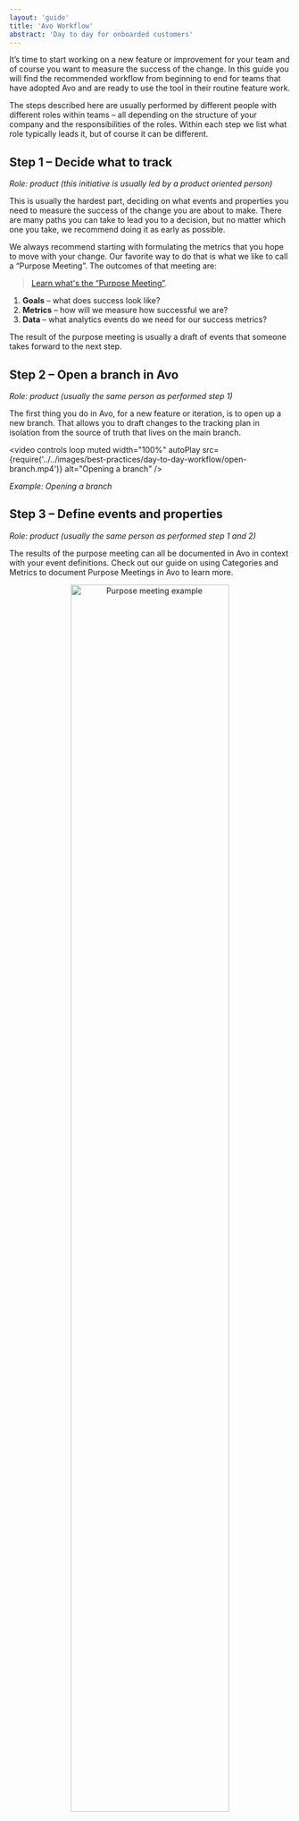 ```yaml
---
layout: 'guide'
title: 'Avo Workflow'
abstract: 'Day to day for onboarded customers'
---
```



It’s time to start working on a new feature or improvement for your team and of course you want to measure the success of the change. In this guide you will find the recommended workflow from beginning to end for teams that have adopted Avo and are ready to use the tool in their routine feature work.

The steps described here are usually performed by different people with different roles within teams – all depending on the structure of your company and the responsibilities of the roles. Within each step we list what role typically leads it, but of course it can be different.

## <a name="step-1-deciding-what-to-track"></a> Step 1 – Decide what to track

_Role: product (this initiative is usually led by a product oriented person)_

This is usually the hardest part, deciding on what events and properties you need to measure the success of the change you are about to make. There are many paths you can take to lead you to a decision, but no matter which one you take, we recommend doing it as early as possible.

We always recommend starting with formulating the metrics that you hope to move with your change. Our favorite way to do that is what we like to call a “Purpose Meeting”. The outcomes of that meeting are:

> [Learn what's the “Purpose Meeting”](https://www.avo.app/blog/tracking-the-right-product-metrics).

1. **Goals** – what does success look like?
2. **Metrics** – how will we measure how successful we are?
3. **Data** – what analytics events do we need for our success metrics?

The result of the purpose meeting is usually a draft of events that someone takes forward to the next step.

## <a name="step-2-open-a-branch-in-avo"></a> Step 2 – Open a branch in Avo

_Role: product (usually the same person as performed step 1)_

The first thing you do in Avo, for a new feature or iteration, is to open up a new branch. That allows you to draft changes to the tracking plan in isolation from the source of truth that lives on the main branch.

<video
  controls
  loop
  muted
  width="100%"
  autoPlay
  src={require('../../images/best-practices/day-to-day-workflow/open-branch.mp4')}
  alt="Opening a branch"
/>

_Example: Opening a branch_

## <a name="step-3-defining-events-and-properties"></a> Step 3 – Define events and properties

_Role: product (usually the same person as performed step 1 and 2)_

The results of the purpose meeting can all be documented in Avo in context with your event definitions. Check out our guide on <Link passHref href="/data-design/documenting-purpose-meetings-in-avo"><a>using Categories and Metrics to document Purpose Meetings in Avo</a></Link> to learn more.

<center>
  <img
    src={require('../../images/best-practices/day-to-day-workflow/category-example.png')}
    width="75%"
    alt="Purpose meeting example"
  />
</center>

_Example: Purpose meeting outcome_

<center>
  <img
    src={require('../../images/best-practices/day-to-day-workflow/metric-example.png')}
    width="75%"
    alt="Metric example"
  />
</center>

_Example: Metric definition_

Once you have an idea of what to track, you can start defining the event structures on your branch in Avo.

There are a few things to keep in mind when doing so:

- Check if there are any existing events that you can use or expand with additional properties
- Check if there are any existing properties that you can use instead of defining new ones. The property library will help you find what you are looking for.
- Make sure to follow the <Link passHref href="/data-design/defining-descriptive-events-and-properties#a-namenaming-conventionsa-naming-conventions-for-events-and-properties"><a>naming convention</a></Link> used in your workspace. Our <Link passHref href="/workspace/tracking-plan/issue-reporter"><a>issue reporter</a></Link> and <Link passHref href="/data-design/defining-descriptive-events-and-properties#a-namenaming-conventionsa-naming-conventions-for-events-and-properties"><a>naming assistant</a></Link> will help you do so.
- Make sure to add <Link passHref href="/data-design/defining-descriptive-events-and-properties#a-namedescriptionsa-descriptions-for-events-and-properties"><a>descriptions</a></Link> to your events and properties to avoid any misunderstanding between those who design, implement and consume the data
- Try to use <Link passHref href="/data-design/defining-descriptive-events-and-properties#a-nameproperty-constraintsa-property-constraints"><a>constraints</a></Link> on your properties if possible. This is especially useful when you have a string property that has a finite number of possible values.

<center>
  <img
    src={require('../../images/best-practices/day-to-day-workflow/event-example.png')}
    width="75%"
    alt="Event example"
  />
</center>

_Example: Event definition_

## <a name="step-4-ask-for-review"></a> Step 4 – Ask for review

_Role: product (usually the same person as performed step 1, 2 and 3)_

Once you have drafted changes to your tracking plan we recommend asking some of your teammates to review your suggested changes.

A great way to do that is going to the review screen of your branch and adding them as [collaborators](https://www.avo.app/blog/introducing-branch-collaborators). A collaborator will receive an email when added to your branch, when discussions are started and when the branch is closed.

We typically see a few types of reviewers added as collaborators to a branch:

- Someone from the **data team** that can validate that the changes made are according the the data standard of your company
- Someone from another team that is responsible for the **feature or user flow** (if that is another team) that this event is a part of can review for completeness and accuracy of data coverage.
- If the changes made affect multiple sources, then it can be a good idea to get a thumbs up from someone from **each of the platforms the sources represent**

<video
  controls
  loop
  muted
  width="100%"
  autoPlay
  src={require('../../images/best-practices/day-to-day-workflow/collaborators.mp4')}
  alt="Adding collaborators"
/>

_Example: Adding collaborators and asking for review and implementation_

## <a name="step-5-review-and-approve"></a> Step 5 – Review and approve

_Roles: data, product and/or development (one or more of the reviewers described in step 4)_

The role of the reviewer(s) is to make sure that the suggested changes are according to the existing standards and naming conventions. The review screen in Avo summarizes the changes that have been made and is good for a general overview. You can use the commenting functionality in the review screen to discuss the overall branch and give thumbs up for approval.

<img
  src={require('../../images/best-practices/day-to-day-workflow/branch-comment.png')}
  alt="Branch comment"
/>

_Example: Giving approval on a branch_

For a deeper understanding of the changes, we recommend going into individual events and take a look at the structure and see how it will look if they will be implemented in that way. You can use the commenting functionality of each event and property to discuss them specifically.

<center>
  <img
    src={require('../../images/best-practices/day-to-day-workflow/property-comment.png')}
    width="75%"
    alt="Property comment"
  />
</center>

_Example: Discussions on a property_

Once everyone is aligned, you can copy <Link passHref href="/workspace/implementation-instructions"><a>implementation instructions</a></Link> from the review screen and share them with a developer for example via Jira.

<center>
  <img
    src={require('../../images/implementation-diff-panel-options.png')}
    width="100%"
    alt="Implementation Instructions"
  />
</center>

### What's next?

At this point we recommend to have automatic tracking plan publishing enabled. <Link passHref href="/workspace/tracking-plan/publishing"><a>Learn how to do it here</a></Link>.

## <a name="step-6-implement"></a> Step 6 – Implement

_Role: developer(s)_

When you’ve reached consensus about the changes it’s time to start implementing.

### Using Avo Codegen

For teams that are using Avo Codegen to implement their events, the typical implementation workflow looks like this:

1. Open a git branch – if you have multiple development platforms (sources in Avo), we recommend having one git branch per source for each Avo branch.
2. Use the <Link passHref href="/implementation/cli#step-3-pull-generated-analytics-wrappers-from-avo"><a>Avo CLI</a></Link> to pull the updated code from the branch
3. Use Avo Codegen provided in the generated code to implement your events in your source code. The <Link passHref href="/workspace/implement#a-nameimplement-actionsa-implement-events"><a>Codegen tab</a></Link> in your workspace provides code snippets for each event.

<center>
  <img
    src={require('../../images/workspace/nav-functions.png')}
    width="100%"
    alt="Codegen reference"
  />
</center>

_Example: Codegen reference and code snippets_

### Using other implementation methods

For teams that are using other traditional implementation methods to implement their events, usually direct calls to the analytics SDK, the typical implementation workflow looks like this:

1. Open a git branch – if you have multiple development platforms (sources in Avo), we recommend having one git branch per source for each Avo branch.
2. Use the <Link passHref href="/workspace/implementation-instructions"><a>implementation instructions</a></Link> provided in the review screen as a guide for what needs to be changed or added

<img
  src={require('../../images/implementation-diff-expanded.png')}
  width="75%"
  alt="Implementation instructions"
/>

## <a name="step-7-verify"></a> Step 7 – Verify

_Roles: developers and QA_

Avo provides a number of tools that help you verify that the events you’ve implemented are correct according to the definition made in Avo:

- <Link
    passHref
    href="/implementation/cli#step-4-monitor-the-analytics-implementation"
  >
    <a>Avo status</a>
  </Link> command in the CLI that will report on where the analytics functions provided
  by Avo are being called, and which events have not been implemented yet.
- <Link passHref href="/implementation/avo-codegen-overview#data-validations">
    <a>Data validation logs and warnings</a>
  </Link> that warn you whenever a mistake is made during implementation
- <Link
    passHref
    href="/workspace/implement#a-nameimplement-actionsa-implement-events"
  >
    <a>Implementation status check mark</a>
  </Link> that shows you whether the event has been seen in development on your branch
- <Link passHref href="/explore-tracking-plan/start-using-visual-debuggers">
    <a>Avo debuggers</a>
  </Link> that give extended feedback when triggering the events from your mobile
  or web application
- <Link passHref href="/data-design/start-using-inspector">
    <a>Avo Inspector</a>
  </Link> that analyses the data coming in from development, staging and production
  and surfaces issues in the data

## <a name="step-8-merge"></a> Step 8 – Merge

_Role: developers and/or Avo admins_

When you have finished the implementation and verified it’s correctness you are ready to merge your Avo feature branch.

That is because if an Avo branch is merged first and the git branch lives for an extended period of time after the Avo branch was merged, conflicts can arise. The conflicts happen when other people create new Avo branches after the Avo branch has been merged to Avo main, while the git branch is still open so the code changes have not reached git main.

> Note: At this point avo.json on your git main branch is pointing to an Avo branch that has already been merged, which is perfectly fine! The Avo CLI will take care of automatically updating avo.json on next avo pull.
